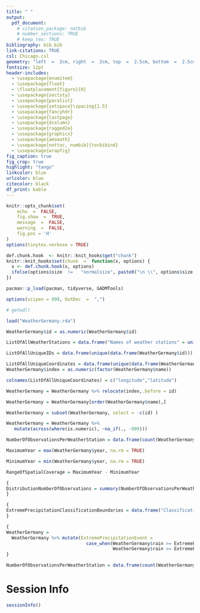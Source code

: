 ```yaml
---
title: " "
output:
  pdf_document:
    # citation_package: natbib
    # number_sections: TRUE
    # keep_tex: TRUE
bibliography: bib.bib
link-citations: TRUE
csl: Chicago.csl
geometry: "left  =  2cm, right  =  2cm, top  =  2.5cm, bottom  =  2.5cm"
fontsize: 12pt
header-includes:
  - \usepackage{enumitem}
  - \usepackage{float}
  - \floatplacement{figure}{H}
  - \usepackage{sectsty}
  - \usepackage{paralist}
  - \usepackage{setspace}\spacing{1.5}
  - \usepackage{fancyhdr}
  - \usepackage{lastpage}
  - \usepackage{dcolumn}
  - \usepackage{ragged2e}
  - \usepackage{graphicx}
  - \usepackage{amsmath}
  - \usepackage[nottoc, numbib]{tocbibind}
  - \usepackage{wrapfig}
fig_caption: true 
fig_crop: true
highlight: "tango"
linkcolor: blue
urlcolor: blue
citecolor: black
df_print: kable
---
```


```r
knitr::opts_chunk$set(
	echo  =  FALSE,
	fig.show  =  TRUE,
	message  =  FALSE,
	warning  =  FALSE,
	fig.pos = 'H'
)
options(tinytex.verbose = TRUE)
```

```r
def.chunk.hook  <- knitr::knit_hooks$get("chunk")
knitr::knit_hooks$set(chunk  =  function(x, options) {
  x <- def.chunk.hook(x, options)
  ifelse(options$size  !=   "normalsize", paste0("\n \\", options$size,"\n\n", x, "\n\n \\normalsize"), x)
})
```

```r
pacman::p_load(pacman, tidyverse, GADMTools)
```

<style>
body {
text-align: justify}
</style>

\allsectionsfont{\centering}
\subsectionfont{\centering}
\subsubsectionfont{\justifying}

\pagenumbering{gobble}

\begin{FlushRight}

\vspace{0cm}

```r
knitr::include_graphics("LogoUni.png")
```

\end{FlushRight}

\begin{centering}

\vspace{4,5cm}

\Large

\doublespacing
{\bf MODELING EXTREME PRECIPITATION EVENTS\\A BACHELOR THESIS FOR THE DEGREE OF BACHELOR OF SCIENCE} 
\singlespacing

{\ Wintersemester 2022}

\normalsize
\singlespacing

By

\Large
\singlespacing
{\ Ekin Gülhan}

\end{centering}

\begin{FlushLeft}

\vspace{3,5cm}

\Large
\singlespacing
\normalsize
Guardian: Dr. Isa Marques \\Enrolment number: 21675680 \\e-mail: ekin.guelhan(at)stud.uni-goettingen.de \\Address: Hannoversche Straße 134, 37077 Göttingen \\Date: `r Sys.Date()` 

\end{FlushLeft}

\newpage 

\centering
\raggedright
\hypersetup{linkcolor = black}
\tableofcontents

\newcounter{savepage}
\cleardoublepage
\pagenumbering{Roman}

\newpage

\cleardoublepage
\setcounter{savepage}{\arabic{page}}
\pagenumbering{arabic}

```r
options(scipen = 999, OutDec  =  ",")
```

\justifying

<!-- Here follows code for preparing the expose as a whole and the introduction in particular -->
```r
# getwd()

load("WeatherGermany.rda")

WeatherGermany$id = as.numeric(WeatherGermany$id)

ListOfAllWeatherStations = data.frame("Names of weather stations" = unique(WeatherGermany$name))

ListOfAllUniqueIDs = data.frame(unique(data.frame(WeatherGermany$id)))

ListOfAllUniqueCoordinates = data.frame(unique(data.frame(WeatherGermany$lon,WeatherGermany$lat)))
WeatherGermany$index = as.numeric(factor(WeatherGermany$name))

colnames(ListOfAllUniqueCoordinates) = c("longitude","latitude")

WeatherGermany = WeatherGermany %>% relocate(index,.before = id)

WeatherGermany = WeatherGermany[order(WeatherGermany$name),]

WeatherGermany = subset(WeatherGermany, select = -c(id) )

WeatherGermany = WeatherGermany %>%
   mutate(across(where(is.numeric), ~na_if(., -999)))

NumberOfObservationsPerWeatherStation = data.frame(count(WeatherGermany, index))

MaximumYear = max(WeatherGermany$year, na.rm = TRUE)

MinimumYear = min(WeatherGermany$year, na.rm = TRUE)

RangeOfSpatialCoverage = MaximumYear - MinimumYear
```

```r
{
DistributionNumberOfObservations = summary(NumberOfObservationsPerWeatherStation$n)
}

{
ExtremePrecipitationClassificationBoundaries = data.frame("Classification Boundaries"= quantile(WeatherGermany$rain,probs = c(0.05,0.95),na.rm = TRUE))
}

{
WeatherGermany = 
  WeatherGermany %>% mutate(ExtremePrecipitationEvent = 
                              case_when(WeatherGermany$rain >= ExtremePrecipitationClassificationBoundaries[2,1]  ~ 1,
                                        WeatherGermany$rain >= ExtremePrecipitationClassificationBoundaries[1,1] & WeatherGermany$rain < ExtremePrecipitationClassificationBoundaries[2,1] ~ 0))
}

NumberOfObservationsPerWeatherStation = data.frame(count(WeatherGermany, index))

```


\newpage

# Session Info

```r
sessionInfo()
```

\newpage
